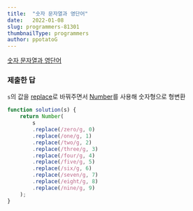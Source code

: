 ```yaml
---
title:  "숫자 문자열과 영단어"
date:   2022-01-08
slug: programmers-81301
thumbnailType: programmers
author: ppotatoG
---
```


[숫자 문자열과 영단어](https://programmers.co.kr/learn/courses/30/lessons/81301?language=javascript)

### 제출한 답

`s`의 값을 [replace](https://developer.mozilla.org/ko/docs/Web/JavaScript/Reference/Global_Objects/String/replace)로 바꿔주면서 [Number](https://developer.mozilla.org/ko/docs/Web/JavaScript/Reference/Global_Objects/Number)를 사용해 숫자형으로 형변환
```js
function solution(s) {
    return Number(
        s
        .replace(/zero/g, 0)
        .replace(/one/g, 1)
        .replace(/two/g, 2)
        .replace(/three/g, 3)
        .replace(/four/g, 4)
        .replace(/five/g, 5)
        .replace(/six/g, 6)
        .replace(/seven/g, 7)
        .replace(/eight/g, 8)
        .replace(/nine/g, 9)
    );
}
```